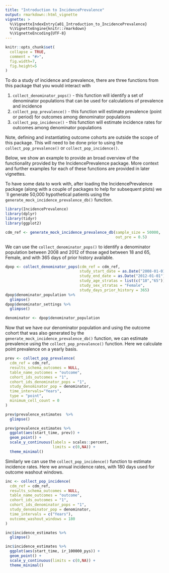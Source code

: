 ```yaml
---
title: "Introduction to IncidencePrevalence"
output: rmarkdown::html_vignette
vignette: >
  %\VignetteIndexEntry{a01_Introduction_to_IncidencePrevalence}
  %\VignetteEngine{knitr::rmarkdown}
  %\VignetteEncoding{UTF-8}
---
```


```r
knitr::opts_chunk$set(
  collapse = TRUE,
  comment = "#>",
  fig.width=7, 
  fig.height=5
)
```

To do a study of incidence and prevalence, there are three functions from this package that you would interact with

1)  `collect_denominator_pops()` - this function will identify a set of denominator populations that can be used for calculations of prevalence and incidence
2)  `collect_pop_prevalence()` - this function will estimate prevalence (point or period) for outcomes among denominator populations
3)  `collect_pop_incidence()` - this function will estimate incidence rates for outcomes among denominator populations

Note, defining and instantiating outcome cohorts are outside the scope of this package. This will need to be done prior to using the `collect_pop_prevalence()` or `collect_pop_incidence()`.

Below, we show an example to provide an broad overview of the functionality provided by the IncidencePrevalence package. More context and further examples for each of these functions are provided in later vignettes.

To have some data to work with, after loading the IncidencePrevalence package (along with a couple of packages to help for subsequent plots) we´ll generate 50,000 hypothetical patients using the `generate_mock_incidence_prevalence_db()` function.

```r
library(IncidencePrevalence)
library(dplyr)
library(tidyr)
library(ggplot2)

cdm_ref <- generate_mock_incidence_prevalence_db(sample_size = 50000,
                                                 out_pre = 0.5)

```

We can use the `collect_denominator_pops()` to identify a denominator population between 2008 and 2012 of those aged between 18 and 65, Female, and with 365 days of prior history available.

```r
dpop <- collect_denominator_pops(cdm_ref = cdm_ref,
                                 study_start_date = as.Date("2008-01-01"),
                                 study_end_date = as.Date("2012-01-01"),
                                 study_age_stratas = list(c("18","65")),
                                 study_sex_stratas = "Female",
                                 study_days_prior_history = 365)
dpop$denominator_population %>%  
  glimpse()
dpop$denominator_settings %>%  
  glimpse()

denominator <- dpop$denominator_population

```

Now that we have our denominator population and using the outcome cohort that was also generated by the `generate_mock_incidence_prevalence_db()` function, we can estimate prevalence using the `collect_pop_prevalence()` function. Here we calculate point prevalence on a yearly basis.

```r
prev <- collect_pop_prevalence(
  cdm_ref = cdm_ref,
  results_schema_outcomes = NULL,
  table_name_outcomes = "outcome",
  cohort_ids_outcomes = "1",
  cohort_ids_denominator_pops = "1",
  study_denominator_pop = denominator,
  time_intervals="Years",
  type = "point",
  minimum_cell_count = 0
)

prev$prevalence_estimates  %>%  
  glimpse()

prev$prevalence_estimates %>% 
  ggplot(aes(start_time, prev)) +
  geom_point() +
  scale_y_continuous(labels = scales::percent,
                     limits = c(0,NA)) +
  theme_minimal()


```

Similarly we can use the `collect_pop_incidence()` function to estimate incidence rates. Here we annual incidence rates, with 180 days used for outcome washout windows.

```r
inc <- collect_pop_incidence(
  cdm_ref = cdm_ref,
  results_schema_outcomes = NULL,
  table_name_outcomes = "outcome",
  cohort_ids_outcomes = "1",
  cohort_ids_denominator_pops = "1",
  study_denominator_pop = denominator,
  time_intervals = c("Years"),
  outcome_washout_windows = 180
)

inc$incidence_estimates %>%  
  glimpse()

inc$incidence_estimates %>% 
  ggplot(aes(start_time, ir_100000_pys)) +
  geom_point() +
  scale_y_continuous(limits = c(0,NA)) +
  theme_minimal()
```
